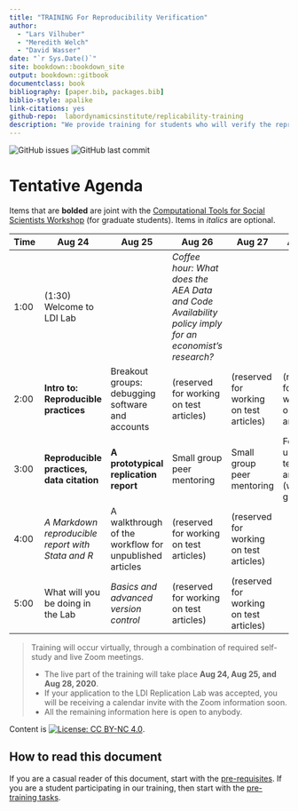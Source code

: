 ```yaml
--- 
title: "TRAINING For Reproducibility Verification"
author: 
  - "Lars Vilhuber"
  - "Meredith Welch"
  - "David Wasser"
date: "`r Sys.Date()`"
site: bookdown::bookdown_site
output: bookdown::gitbook
documentclass: book
bibliography: [paper.bib, packages.bib]
biblio-style: apalike
link-citations: yes
github-repo:  labordynamicsinstitute/replicability-training
description: "We provide training for students who will verify the reproducibility of economics articles."
---
```



![GitHub issues](https://img.shields.io/github/issues-raw/labordynamicsinstitute/replicability-training.svg?style=flat) ![GitHub last commit](https://img.shields.io/github/last-commit/labordynamicsinstitute/replicability-training.svg?style=flat)

# Tentative Agenda

Items that are **bolded** are joint with the [Computational Tools for Social Scientists Workshop](https://labordynamicsinstitute.github.io/computing4economists/) (for graduate students). Items in *italics* are optional.

| Time |  Aug 24                                           |  Aug 25                                                 | Aug 26                                                                                               | Aug 27                                         | Aug 28                     |
|------|---------------------------------------------------|---------------------------------------------------------|------------------------------------------------------------------------------------------------------|------------------------------------------------|----------------------------|
| 1:00 | (1:30) Welcome to LDI Lab                         |                                                         | *Coffee hour: What does the AEA Data and Code Availability policy imply for an economist's research?*|                                                |                            |
| 2:00 |  **Intro to: Reproducible practices**             |  Breakout groups: debugging software and accounts       |  (reserved for working on test articles)  | (reserved for working on test articles) |  (reserved for working on test articles)  |
| 3:00 |  **Reproducible practices, data citation**        |  **A prototypical replication report**                  |   Small group peer mentoring   | Small group peer mentoring                     | Follow-up on test articles (whole group) |
| 4:00 |  *A Markdown reproducible report with Stata and R*|  A walkthrough of the workflow for unpublished articles |  (reserved for working on test articles)    | (reserved for working on test articles)    |                            |
| 5:00 |  What will you be doing in the Lab                |  *Basics and advanced version control*                  |  (reserved for working on test articles)  | (reserved for working on test articles)  |                            |



> Training will occur virtually, through a combination of required self-study and live Zoom meetings. 
>
> - The live part of the training will take place **Aug 24, Aug 25, and Aug 28, 2020**.
> - If your application to the LDI Replication Lab was accepted,  you will be receiving a calendar invite with the Zoom information soon. 
> - All the remaining information here is open to anybody. 

Content is [![License: CC BY-NC 4.0](https://licensebuttons.net/l/by-nc/4.0/80x15.png)](https://creativecommons.org/licenses/by-nc/4.0/).

## How to read this document

If you are a casual reader of this document, start with the [pre-requisites](#pre-requisites). If you are a student participating in our training, then start with the [pre-training tasks](#pre-training).

